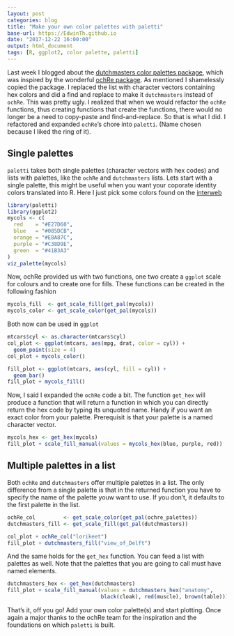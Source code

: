```yaml
---
layout: post
categories: blog
title: "Make your own color palettes with paletti"
base-url: https://EdwinTh.github.io
date: "2017-12-22 16:00:00"
output: html_document
tags: [R, ggplot2, color palette, paletti]
---
```


Last week I blogged about the [dutchmasters color palettes package](https://edwinth.github.io/blog/dutch-masters/), which was inspired 
by the wonderful [ochRe package](https://github.com/ropenscilabs/ochRe). As 
mentioned I shamelessly copied the package. I replaced the list with character 
vectors containing hex colors and did a find and replace to make it 
`dutchmasters` instead of `ochRe`. This was pretty ugly.  I realized that when 
we would refactor the  `ochRe` functions, thus creating functions that create the functions, there would no longer be a need to copy-paste and find-and-replace. So that is what I did. I refactored and expanded `ochRe`'s chore into `paletti`. (Name chosen because I liked the ring of it).

## Single palettes

`paletti` takes both single palettes (character vectors with hex codes) and 
lists with palettes, like the `ochRe` and `dutchmasters` lists. Lets start with 
a single palette, this might be useful when you want your coporate identity 
colors translated into R. Here I just pick some colors found on the [interweb](http://blog.visme.co/website-color-schemes/)

```r
library(paletti)
library(ggplot2)
mycols <- c(
  red    = "#E27D60",
  blue   = "#085DCB",
  orange = "#E8A87C",
  purple = "#C38D9E",
  green  = "#41B3A3"
)
viz_palette(mycols)
```

Now, ochRe provided us with two functions, one two create a `ggplot` scale for 
colours and to create one for fills. These functions can be created in the 
following fashion

```r
mycols_fill  <- get_scale_fill(get_pal(mycols))
mycols_color <- get_scale_color(get_pal(mycols))
```

Both now can be used in `ggplot`

```r
mtcars$cyl <- as.character(mtcars$cyl)
col_plot <- ggplot(mtcars, aes(mpg, drat, color = cyl)) +
  geom_point(size = 4) 
col_plot + mycols_color()

fill_plot <- ggplot(mtcars, aes(cyl, fill = cyl)) + 
  geom_bar()
fill_plot + mycols_fill()
```

Now, I said I expanded the `ochRe` code a bit. The function `get_hex` will 
produce a function that will return a function in which you can directly return
the hex code by typing its unquoted name. Handy if you want an exact color from
your palette. Prerequisit is that your palette is a named character vector.

```r
mycols_hex <- get_hex(mycols)
fill_plot + scale_fill_manual(values = mycols_hex(blue, purple, red))
```

## Multiple palettes in a list

Both `ochRe` and `dutchmasters` offer multiple palettes in a list. The only 
difference from a single palette is that in the returned function you have to 
specify the name of the palette youw want to use. If you don't, it defaults to 
the first palette in the list.

```r
ochRe_col         <- get_scale_color(get_pal(ochre_palettes))
dutchmasters_fill <- get_scale_fill(get_pal(dutchmasters))

col_plot + ochRe_col("lorikeet")
fill_plot + dutchmasters_fill("view_of_Delft")
```

And the same holds for the `get_hex` function. You can feed a list with palettes
as well. Note that the palettes that you are going to call must have named
elements.

```r
dutchmasters_hex <- get_hex(dutchmasters)
fill_plot + scale_fill_manual(values = dutchmasters_hex("anatomy",
                              black(cloak), red(muscle), brown(table)))
```

That's it, off you go! Add your own color palette(s) and start plotting. Once 
again a major thanks to the ochRe team for the inspiration and the foundations 
on which `paletti` is built.
